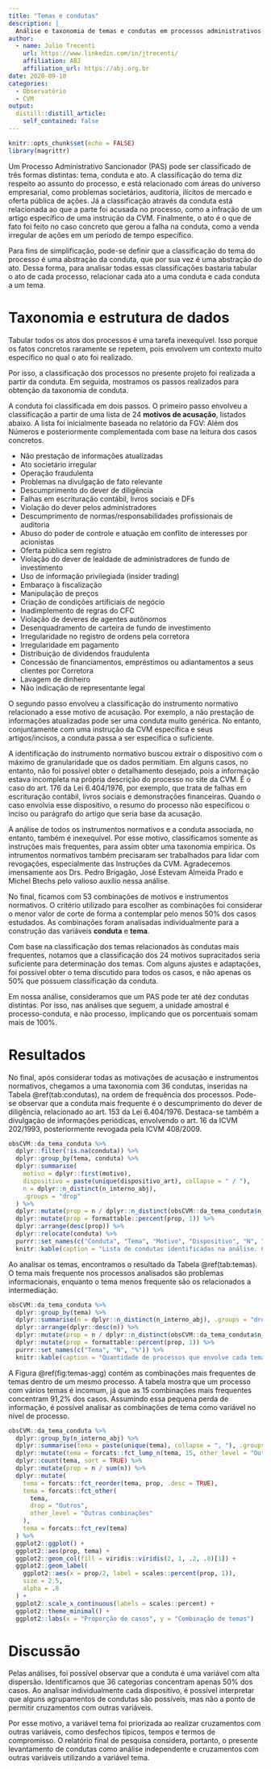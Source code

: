 ```yaml
---
title: "Temas e condutas"
description: |
  Análise e taxonomia de temas e condutas em processos administrativos sancionadores da Comissão de Valores Mobiliários.
author:
  - name: Julio Trecenti
    url: https://www.linkedin.com/in/jtrecenti/
    affiliation: ABJ
    affiliation_url: https://abj.org.br
date: 2020-09-10
categories:
  - Observatório
  - CVM
output:
  distill::distill_article:
    self_contained: false
---
```


```r
knitr::opts_chunk$set(echo = FALSE)
library(magrittr)
```

Um Processo Administrativo Sancionador (PAS) pode ser classificado de três formas distintas: tema, conduta e ato. A classificação do tema diz respeito ao assunto do processo, e está relacionado com áreas do universo empresarial, como problemas societários, auditoria, ilícitos de mercado e oferta pública de ações. Já a classificação através da conduta está relacionada ao que a parte foi acusada no processo, como a infração de um artigo específico de uma instrução da CVM. Finalmente, o ato é o que de fato foi feito no caso concreto que gerou a falha na conduta, como a venda irregular de ações em um período de tempo específico.

Para fins de simplificação, pode-se definir que a classificação do tema do processo é uma abstração da conduta, que por sua vez é uma abstração do ato. Dessa forma, para analisar todas essas classificações bastaria tabular o ato de cada processo, relacionar cada ato a uma conduta e cada conduta a um tema.

# Taxonomia e estrutura de dados

Tabular todos os atos dos processos é uma tarefa inexequível. Isso porque os fatos concretos raramente se repetem, pois envolvem um contexto muito específico no qual o ato foi realizado. 

Por isso, a classificação dos processos no presente projeto foi realizada a partir da conduta. Em seguida, mostramos os passos realizados para obtenção da taxonomia de conduta.

A conduta foi classificada em dois passos. O primeiro passo envolveu a classificação a partir de uma lista de 24 **motivos de acusação**, listados abaixo. A lista foi inicialmente baseada no relatório da FGV: Além dos Números e posteriormente complementada com base na leitura dos casos concretos.

- Não prestação de informações atualizadas
- Ato societário irregular
- Operação fraudulenta
- Problemas na divulgação de fato relevante
- Descumprimento do dever de diligência
- Falhas em escrituração contábil, livros sociais e DFs
- Violação do dever pelos administradores
- Descumprimento de normas/responsabilidades profissionais de auditoria
- Abuso do poder de controle e atuação em conflito de interesses por acionistas
- Oferta pública sem registro
- Violação do dever de lealdade de administradores de fundo de investimento
- Uso de informação privilegiada (insider trading)
- Embaraço à fiscalização
- Manipulação de preços
- Criação de condições artificiais de negócio
- Inadimplemento de regras do CFC
- Violação de deveres de agentes autônomos
- Desenquadramento de carteira de fundo de investimento
- Irregularidade no registro de ordens pela corretora
- Irregularidade em pagamento
- Distribuição de dividendos fraudulenta
- Concessão de financiamentos, empréstimos ou adiantamentos a seus clientes por Corretora
- Lavagem de dinheiro
- Não indicação de representante legal

O segundo passo envolveu a classificação do instrumento normativo relacionado a esse motivo de acusação. Por exemplo, a não prestação de informações atualizadas pode ser uma conduta muito genérica. No entanto, conjuntamente com uma instrução da CVM específica e seus artigos/incisos, a conduta passa a ser específica o suficiente. 

A identificação do instrumento normativo buscou extrair o dispositivo com o máximo de granularidade que os dados permitiam. Em alguns casos, no entanto, não foi possível obter o detalhamento desejado, pois a informação estava incompleta na própria descrição do processo no site da CVM. É o caso do art. 176 da Lei 6.404/1976, por exemplo, que trata de falhas em escrituração contábil, livros sociais e demonstrações financeiras. Quando o caso envolvia esse dispositivo, o resumo do processo não especificou o inciso ou parágrafo do artigo que seria base da acusação.

A análise de todos os instrumentos normativos e a conduta associada, no entanto, também é inexequível. Por esse motivo, classificamos somente as instruções mais frequentes, para assim obter uma taxonomia empírica. Os intrumentos normativos também precisaram ser trabalhados para lidar com revogações, especialmente das Instruções da CVM. Agradecemos imensamente aos Drs. Pedro Brigagão, José Estevam Almeida Prado e Michel Btechs pelo valioso auxílio nessa análise.

No final, ficamos com 53 combinações de motivos e instrumentos normativos. O critério utilizado para escolher as combinações foi considerar o menor valor de corte de forma a contemplar pelo menos 50% dos casos estudados. As combinações foram analisadas individualmente para a construção das variáveis **conduta** e **tema**.

Com base na classificação dos temas relacionados às condutas mais frequentes, notamos que a classificação dos 24 motivos supracitados seria suficiente para determinação dos temas. Com alguns ajustes e adaptações, foi possível obter o tema discutido para todos os casos, e não apenas os 50% que possuem classificação da conduta. 

Em nossa análise, consideramos que um PAS pode ter até dez condutas distintas. Por isso, nas análises que seguem, a unidade amostral é processo-conduta, e não processo, implicando que os porcentuais somam mais de 100%.

# Resultados

No final, após considerar todas as motivações de acusação e instrumentos normativos, chegamos a uma taxonomia com 36 condutas, inseridas na Tabela \@ref(tab:condutas), na ordem de frequência dos processos. Pode-se observar que a conduta mais frequente é o descumprimento do dever de diligência, relacionado ao art. 153 da Lei 6.404/1976. Destaca-se também a divulgação de informações periódicas, envolvendo o art. 16 da ICVM 202/1993, posteriormente revogada pela ICVM 408/2009.

```r
obsCVM::da_tema_conduta %>%
  dplyr::filter(!is.na(conduta)) %>%
  dplyr::group_by(tema, conduta) %>%
  dplyr::summarise(
    motivo = dplyr::first(motivo),
    dispositivo = paste(unique(dispositivo_art), collapse = " / "),
    n = dplyr::n_distinct(n_interno_abj),
    .groups = "drop"
  ) %>%
  dplyr::mutate(prop = n / dplyr::n_distinct(obsCVM::da_tema_conduta$n_interno_abj)) %>%
  dplyr::mutate(prop = formattable::percent(prop, 1)) %>% 
  dplyr::arrange(desc(prop)) %>% 
  dplyr::relocate(conduta) %>% 
  purrr::set_names(c("Conduta", "Tema", "Motivo", "Dispositivo", "N", "%")) %>% 
  knitr::kable(caption = "Lista de condutas identificadas na análise. Como um processo pode envolver várias condutas, as proporções somam mais do que 100%.")
```

Ao analisar os temas, encontramos o resultado da Tabela \@ref(tab:temas). O tema mais frequente nos processos analisados são problemas informacionais, enquanto o tema menos frequente são os relacionados a intermediação.

```r
obsCVM::da_tema_conduta %>%
  dplyr::group_by(tema) %>% 
  dplyr::summarise(n = dplyr::n_distinct(n_interno_abj), .groups = "drop") %>% 
  dplyr::arrange(dplyr::desc(n)) %>% 
  dplyr::mutate(prop = n / dplyr::n_distinct(obsCVM::da_tema_conduta$n_interno_abj)) %>% 
  dplyr::mutate(prop = formattable::percent(prop, 1)) %>% 
  purrr::set_names(c("Tema", "N", "%")) %>%
  knitr::kable(caption = "Quantidade de processos que envolve cada tema. Como um processo pode envolver vários temas, as proporções somam mais do que 100%.")
```

A Figura \@ref(fig:temas-agg) contém as combinações mais frequentes de temas dentro de um mesmo processo. A tabela mostra que um processo com vários temas é incomum, já que as 15 combinações mais frequentes concentram 91,2% dos casos. Assumindo essa pequena perda de informação, é possível analisar as combinações de tema como variável no nível de processo.

```r
obsCVM::da_tema_conduta %>%
  dplyr::group_by(n_interno_abj) %>% 
  dplyr::summarise(tema = paste(unique(tema), collapse = ", "), .groups = "drop") %>% 
  dplyr::mutate(tema = forcats::fct_lump_n(tema, 15, other_level = "Outros")) %>% 
  dplyr::count(tema, sort = TRUE) %>% 
  dplyr::mutate(prop = n / sum(n)) %>% 
  dplyr::mutate(
    tema = forcats::fct_reorder(tema, prop, .desc = TRUE),
    tema = forcats::fct_other(
      tema, 
      drop = "Outros", 
      other_level = "Outras combinações"
    ),
    tema = forcats::fct_rev(tema)
  ) %>% 
  ggplot2::ggplot() +
  ggplot2::aes(prop, tema) +
  ggplot2::geom_col(fill = viridis::viridis(2, 1, .2, .8)[1]) +
  ggplot2::geom_label(
    ggplot2::aes(x = prop/2, label = scales::percent(prop, 1)),
    size = 2.5,
    alpha = .8
  ) +
  ggplot2::scale_x_continuous(labels = scales::percent) +
  ggplot2::theme_minimal() +
  ggplot2::labs(x = "Proporção de casos", y = "Combinação de temas")
```


# Discussão

Pelas análises, foi possível observar que a conduta é uma variável com alta dispersão. Identificamos que 36 categorias concentram apenas 50% dos casos. Ao analisar individualmente cada dispositivo, é possível interpretar que alguns agrupamentos de condutas são possíveis, mas não a ponto de permitir cruzamentos com outras variáveis. 

Por esse motivo, a variável tema foi priorizada ao realizar cruzamentos com outras variáveis, como desfechos típicos, tempos e termos de compromisso. O relatório final de pesquisa considera, portanto, o presente levantamento de condutas como análise independente e cruzamentos com outras variáveis utilizando a variável tema.
